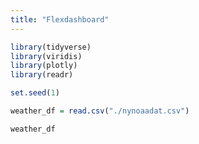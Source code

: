 ```yaml
---
title: "Flexdashboard"
---
```


```r
library(tidyverse)
library(viridis)
library(plotly)
library(readr)
```

```r
set.seed(1)

weather_df = read.csv("./nynoaadat.csv")

weather_df
```

